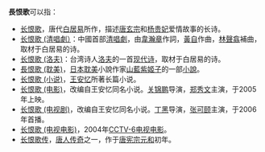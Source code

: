 '''長恨歌'''可以指：
*[[长恨歌|长恨歌]]，唐代[[白居易|白居易]]所作，描述[[唐玄宗|唐玄宗]]和[[杨贵妃|杨贵妃]]爱情故事的长诗。
*[[长恨歌_(清唱劇）|长恨歌 (清唱劇）]]：中國首部[[清唱劇|清唱劇]]，由[[韋瀚章|韋瀚章]]作詞，[[黃自|黃自]]作曲，[[林聲翕|林聲翕]]補曲，取材于白居易的诗。
*[[长恨歌_(洛夫)|长恨歌 (洛夫)]]：台湾诗人[[洛夫|洛夫]]的一首[[现代诗|现代诗]]，取材于白居易的诗。
*[[長恨歌_(耽美)|長恨歌 (耽美)]]，[[日本|日本]][[耽美|耽美]]小說作家[[山藍紫姬子|山藍紫姬子]]的一部[[小說|小說]]。
*[[长恨歌_(小说)|长恨歌 (小说)]]，[[王安忆|王安忆]]所著长篇小说。
*[[长恨歌_(电影)|长恨歌 (电影)]]，改编自王安忆同名小说。[[关锦鹏|关锦鹏]]导演，[[郑秀文|郑秀文]]主演，于2005年上映。
*[[长恨歌_(电视剧)|长恨歌 (电视剧)]]，改编自王安忆同名小说。[[丁黑|丁黑]]导演，[[张可颐|张可颐]]主演，于2006年首播。
*[[长恨歌_(电视电影)|长恨歌 (电视电影)]]，2004年[[电影频道_(CCTV-6)|CCTV-6]][[电视电影|电视电影]]。
*[[长恨歌传|长恨歌传]]，[[唐人传奇|唐人传奇]]之一，作于[[唐宪宗|唐宪宗]][[元和_(唐朝)|元和]]初年。
{{disambig|Cat=三字作品消歧义}}